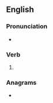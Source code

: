 ==English==

===Pronunciation===
* {{rhymes|aɪdɪŋ|lang=en}}

===Verb===
{{head|en|present participle}}

# {{present participle of|betide|lang=en|nocat=1}}

===Anagrams===
* {{anagrams|en|a=bdegiint|debiting}}